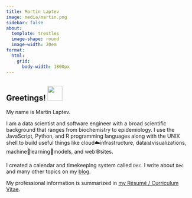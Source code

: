 ```yaml
---
title: Martin Laptev
image: media/martin.png
sidebar: false
about:
  template: trestles
  image-shape: round
  image-width: 20em
format:
  html:
    grid:
      body-width: 1800px
---
```


## Greetings! <img src="media/wave.gif" width="40px"/>

My name is Martin Laptev.

I am a data scientist and software engineer with a broad scientific background that ranges from biochemistry to epidemiology. I use the JavaScript, Python, and R programming languages along with the UNIX shell to build useful things like cloud☁️infrastructure, data📊visualizations, machine🤖learning🧠models, and web🕸sites.

I created a calendar and timekeeping system called `Dec`. I write about `Dec` and many other topics on my [blog](posts.qmd).

My professional information is summarized in <a href = "https://mskar.github.io/cv">my Résumé / Curriculum Vitae</a><i class="fa fa-address-card"></i>.

```{=html}
<script src="time.js"></script>
<style>
ul.navbar-nav.navbar-nav-scroll { -webkit-flex-direction: row !important; }
</style>
```